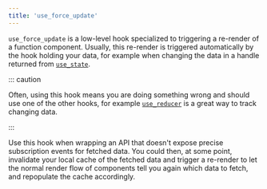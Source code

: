 ```yaml
---
title: 'use_force_update'
---
```


`use_force_update` is a low-level hook specialized to triggering a re-render of a function component.
Usually, this re-render is triggered automatically by the hook holding your data, for example when
changing the data in a handle returned from [`use_state`](./use-state).

::: caution

Often, using this hook means you are doing something wrong and should use one of the other hooks,
for example [`use_reducer`](./use-reducer) is a great way to track changing data.

:::

Use this hook when wrapping an API that doesn't expose precise subscription events for fetched data.
You could then, at some point, invalidate your local cache of the fetched data and trigger a re-render
to let the normal render flow of components tell you again which data to fetch, and repopulate the
cache accordingly.
